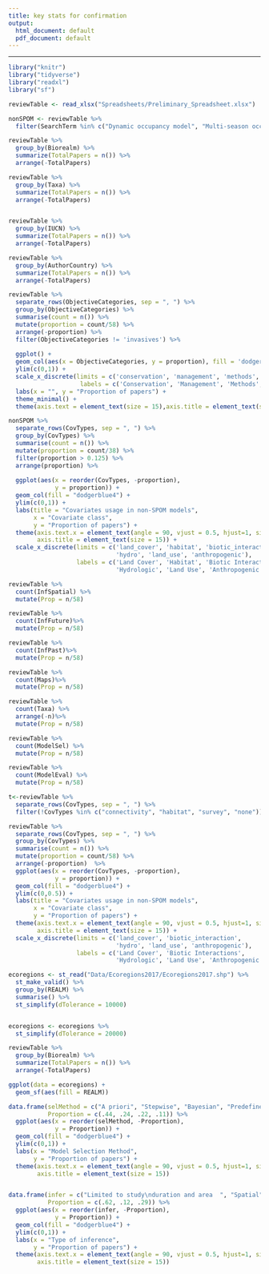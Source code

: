 ```yaml
---
title: key stats for confirmation
output:
  html_document: default
  pdf_document: default
---
```


***
 
```r
library("knitr")
library("tidyverse") 
library("readxl")
library("sf")
```


```r
reviewTable <- read_xlsx("Spreadsheets/Preliminary_Spreadsheet.xlsx")

nonSPOM <- reviewTable %>%
  filter(SearchTerm %in% c("Dynamic occupancy model", "Multi-season occupancy model"))

```


```r
reviewTable %>%
  group_by(Biorealm) %>%
  summarize(TotalPapers = n()) %>%
  arrange(-TotalPapers)

reviewTable %>%
  group_by(Taxa) %>%
  summarize(TotalPapers = n()) %>%
  arrange(-TotalPapers)


reviewTable %>%
  group_by(IUCN) %>%
  summarize(TotalPapers = n()) %>%
  arrange(-TotalPapers)

reviewTable %>%
  group_by(AuthorCountry) %>%
  summarize(TotalPapers = n()) %>%
  arrange(-TotalPapers)

reviewTable %>%
  separate_rows(ObjectiveCategories, sep = ", ") %>%
  group_by(ObjectiveCategories) %>%
  summarise(count = n()) %>% 
  mutate(proportion = count/58) %>%
  arrange(-proportion) %>%
  filter(ObjectiveCategories != 'invasives') %>%
  
  ggplot() +
  geom_col(aes(x = ObjectiveCategories, y = proportion), fill = 'dodgerblue4') +
  ylim(c(0,1)) +
  scale_x_discrete(limits = c('conservation', 'management', 'methods', 'research'),
                    labels = c('Conservation', 'Management', 'Methods', 'Research')) +
  labs(x = "", y = "Proportion of papers") +
  theme_minimal() +
  theme(axis.text = element_text(size = 15),axis.title = element_text(size = 15))

```


```r
nonSPOM %>%
  separate_rows(CovTypes, sep = ", ") %>%
  group_by(CovTypes) %>%
  summarise(count = n()) %>% 
  mutate(proportion = count/38) %>%
  filter(proportion > 0.125) %>%
  arrange(proportion) %>%
  
  ggplot(aes(x = reorder(CovTypes, -proportion),
             y = proportion)) +
  geom_col(fill = "dodgerblue4") +
  ylim(c(0,1)) + 
  labs(title = "Covariates usage in non-SPOM models",
       x = "Covariate class",
       y = "Proportion of papers") +
  theme(axis.text.x = element_text(angle = 90, vjust = 0.5, hjust=1, size = 15),
        axis.title = element_text(size = 15)) +
  scale_x_discrete(limits = c('land_cover', 'habitat', 'biotic_interaction',
                              'hydro', 'land_use', 'anthropogenic'),
                   labels = c('Land Cover', 'Habitat', 'Biotic Interactions',
                              'Hydrologic', 'Land Use', 'Anthropogenic'))
```


```r
reviewTable %>% 
  count(InfSpatial) %>%
  mutate(Prop = n/58)

reviewTable %>% 
  count(InfFuture)%>%
  mutate(Prop = n/58)

reviewTable %>% 
  count(InfPast)%>%
  mutate(Prop = n/58)

reviewTable %>% 
  count(Maps)%>%
  mutate(Prop = n/58)

reviewTable %>%
  count(Taxa) %>%
  arrange(-n)%>%
  mutate(Prop = n/58)

reviewTable %>%
  count(ModelSel) %>%
  mutate(Prop = n/58)

reviewTable %>%
  count(ModelEval) %>%
  mutate(Prop = n/58)

t<-reviewTable %>%
  separate_rows(CovTypes, sep = ", ") %>%
  filter(!CovTypes %in% c("connectivity", "habitat", "survey", "none"))

reviewTable %>%
  separate_rows(CovTypes, sep = ", ") %>%
  group_by(CovTypes) %>%
  summarise(count = n()) %>% 
  mutate(proportion = count/58) %>%
  arrange(-proportion)  %>%
  ggplot(aes(x = reorder(CovTypes, -proportion),
             y = proportion)) +
  geom_col(fill = "dodgerblue4") +
  ylim(c(0,0.5)) + 
  labs(title = "Covariates usage in non-SPOM models",
       x = "Covariate class",
       y = "Proportion of papers") +
  theme(axis.text.x = element_text(angle = 90, vjust = 0.5, hjust=1, size = 15),
        axis.title = element_text(size = 15)) +
  scale_x_discrete(limits = c('land_cover', 'biotic_interaction',
                              'hydro', 'land_use', 'anthropogenic'),
                   labels = c('Land Cover', 'Biotic Interactions',
                              'Hydrologic', 'Land Use', 'Anthropogenic'))

```

```r
ecoregions <- st_read("Data/Ecoregions2017/Ecoregions2017.shp") %>%
  st_make_valid() %>%
  group_by(REALM) %>%
  summarise() %>%
  st_simplify(dTolerance = 10000)


ecoregions <- ecoregions %>%
  st_simplify(dTolerance = 20000)

reviewTable %>%
  group_by(Biorealm) %>%
  summarize(TotalPapers = n()) %>%
  arrange(-TotalPapers)

ggplot(data = ecoregions) +
  geom_sf(aes(fill = REALM))
```


```r
data.frame(selMethod = c("A priori", "Stepwise", "Bayesian", "Predefined alternatives"),
           Proportion = c(.44, .24, .22, .11)) %>%
  ggplot(aes(x = reorder(selMethod, -Proportion),
             y = Proportion)) +
  geom_col(fill = "dodgerblue4") +
  ylim(c(0,1)) + 
  labs(x = "Model Selection Method",
       y = "Proportion of papers") +
  theme(axis.text.x = element_text(angle = 90, vjust = 0.5, hjust=1, size = 15),
        axis.title = element_text(size = 15))


data.frame(infer = c("Limited to study\nduration and area  ", "Spatial", "Future"),
           Proportion = c(.62, .12, .29)) %>%
  ggplot(aes(x = reorder(infer, -Proportion),
             y = Proportion)) +
  geom_col(fill = "dodgerblue4") +
  ylim(c(0,1)) + 
  labs(x = "Type of inference",
       y = "Proportion of papers") +
  theme(axis.text.x = element_text(angle = 90, vjust = 0.5, hjust=1, size = 15),
        axis.title = element_text(size = 15))
```










